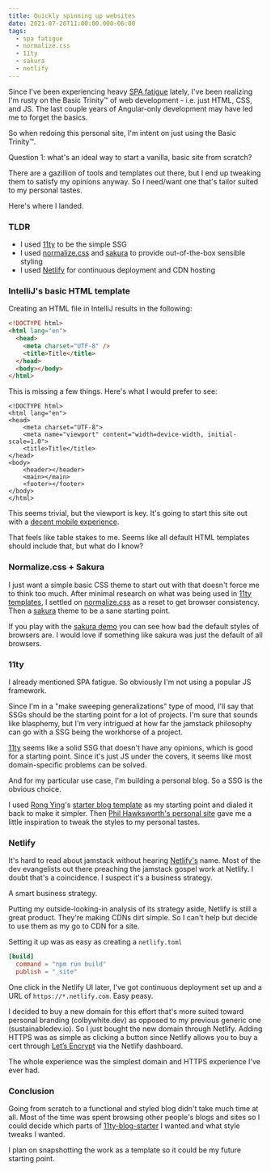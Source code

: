 ```yaml
---
title: Quickly spinning up websites
date: 2021-07-26T11:00:00.000-06:00
tags:
  - spa fatigue
  - normalize.css
  - 11ty
  - sakura
  - netlify
---
```


Since I've been experiencing heavy [SPA fatigue] lately, I've been realizing I'm rusty on the Basic Trinity&trade; of web development - i.e. just HTML, CSS, and JS.
The last couple years of Angular-only development may have led me to forget the basics.

So when redoing this personal site, I'm intent on just using the Basic Trinity&trade;.

Question 1: what's an ideal way to start a vanilla, basic site from scratch?

There are a gazillion of tools and templates out there, but I end up tweaking them to satisfy my opinions anyway.
So I need/want one that's tailor suited to my personal tastes.

Here's where I landed.

### TLDR

- I used [11ty] to be the simple SSG
- I used [normalize.css] and [sakura] to provide out-of-the-box sensible styling
- I used [Netlify] for continuous deployment and CDN hosting

### IntelliJ's basic HTML template

Creating an HTML file in IntelliJ results in the following:

```html
<!DOCTYPE html>
<html lang="en">
  <head>
    <meta charset="UTF-8" />
    <title>Title</title>
  </head>
  <body></body>
</html>
```

This is missing a few things. Here's what I would prefer to see:

```html/4,8-10/
<!DOCTYPE html>
<html lang="en">
<head>
    <meta charset="UTF-8">
    <meta name="viewport" content="width=device-width, initial-scale=1.0">
    <title>Title</title>
</head>
<body>
    <header></header>
    <main></main>
    <footer></footer>
</body>
</html>
```

This seems trivial, but the viewport is key.
It's going to start this site out with a [decent mobile experience][coyer on initial scale].

That feels like table stakes to me.
Seems like all default HTML templates should include that, but what do I know?

### Normalize.css + Sakura

I just want a simple basic CSS theme to start out with that doesn't force me to think too much.
After minimal research on what was being used in [11ty templates], I settled on [normalize.css] as a reset to get browser consistency.
Then a [sakura] theme to be a sane starting point.

If you play with the [sakura demo] you can see how bad the default styles of browsers are.
I would love if something like sakura was just the default of all browsers.

### 11ty

I already mentioned SPA fatigue.
So obviously I'm not using a popular JS framework.

Since I'm in a "make sweeping generalizations" type of mood, I'll say that SSGs should be the starting point for a lot of projects.
I'm sure that sounds like blasphemy, but I'm very intrigued at how far the jamstack philosophy can go with a SSG being the workhorse of a project.

[11ty] seems like a solid SSG that doesn't have any opinions, which is good for a starting point.
Since it's just JS under the covers, it seems like most domain-specific problems can be solved.

And for my particular use case, I'm building a personal blog. So a SSG is the obvious choice.

I used [Rong Ying]'s [starter blog template][11ty-blog-starter] as my starting point and dialed it back to make it simpler.
Then [Phil Hawksworth's personal site][hawksworx] gave me a little inspiration to tweak the styles to my personal tastes.

### Netlify

It's hard to read about jamstack without hearing [Netlify's][netlify] name.
Most of the dev evangelists out there preaching the jamstack gospel work at Netlify.
I doubt that's a coincidence.
I suspect it's a business strategy.

A smart business strategy.

Putting my outside-looking-in analysis of its strategy aside, Netlify is still a great product.
They're making CDNs dirt simple.
So I can't help but decide to use them as my go to CDN for a site.

Setting it up was as easy as creating a `netlify.toml`

```toml
[build]
  command = "npm run build"
  publish = "_site"
```

One click in the Netlify UI later, I've got continuous deployment set up and a URL of `https://*.netlify.com`.
Easy peasy.

I decided to buy a new domain for this effort that's more suited toward personal branding (colbywhite.dev) as opposed to my previous generic one (sustainabledev.io).
So I just bought the new domain through Netlify.
Adding HTTPS was as simple as clicking a button since Netlify allows you to buy a cert through [Let’s Encrypt] via the Netlify dashboard.

The whole experience was the simplest domain and HTTPS experience I've ever had.

### Conclusion

Going from scratch to a functional and styled blog didn't take much time at all.
Most of the time was spent browsing other people's blogs and sites so I could decide which parts of [11ty-blog-starter] I wanted and what style tweaks I wanted.

I plan on snapshotting the work as a template so it could be my future starting point.

[spa fatigue]: https://macwright.com/2020/05/10/spa-fatigue.html
[normalize.css]: https://necolas.github.io/normalize.css
[coyer on initial scale]: https://css-tricks.com/probably-use-initial-scale1/
[sakura]: https://oxal.org/projects/sakura
[sakura demo]: https://oxal.org/projects/sakura/demo
[11ty]: https://11ty.dev
[11ty-blog-starter]: https://github.com/kohrongying/11ty-blog-starter
[hawksworx]: https://www.hawksworx.com
[rong ying]: https://github.com/kohrongying
[netlify]: https://www.netlify.com
[let’s encrypt]: https://letsencrypt.org/
[11ty templates]: https://www.11ty.dev/docs/starter/
